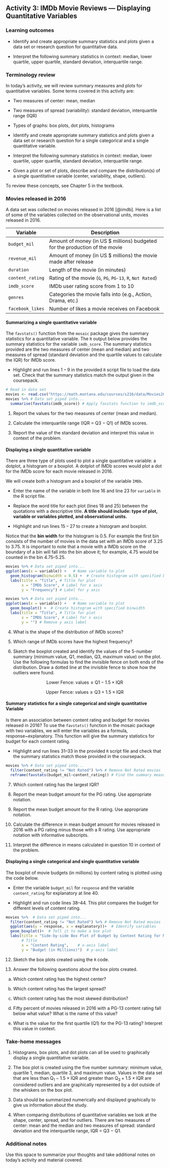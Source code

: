## Activity 3:  IMDb Movie Reviews --- Displaying Quantitative Variables

\setstretch{1}

### Learning outcomes

* Identify and create appropriate summary statistics and plots
  given a data set or research question for quantitative data.

* Interpret the following summary statistics in context:
  median, lower quartile, upper quartile, 
  standard deviation, interquartile range.

### Terminology review

In today's activity, we will review summary measures and plots for quantitative variables.  Some terms covered in this activity are:

* Two measures of center: mean, median

* Two measures of spread (variability): standard deviation, interquartile range (IQR)

* Types of graphs: box plots, dot plots, histograms

* Identify and create appropriate summary statistics and plots given a data set or research question for a single categorical and a single quantitative variable.

* Interpret the following summary statistics in context:
  median, lower quartile, upper quartile,
  standard deviation, interquartile range.

* Given a plot or set of plots, describe and compare the distribution(s)
  of a single quantitative variable
  (center, variability, shape, outliers).
  

To review these concepts, see Chapter 5 in the textbook.

### Movies released in 2016

A data set was collected on movies released in 2016 [@imdb].  Here is a list of some of the variables collected on the observational units, movies released in 2016.  

| **Variable** 	| **Description** |
|----	|-------------	|
| `budget_mil` | Amount of money (in US $ millions) budgeted for the production of the movie |
| `revenue_mil` | Amount of money (in US $ millions) the movie made after release|
| `duration` | Length of the movie (in minutes)|
| `content_rating` | Rating of the movie (`G`, `PG`, `PG-13`, `R`, `Not Rated`)|
| `imdb_score` | IMDb user rating score from 1 to 10 |
| `genres` | Categories the movie falls into (e.g., Action, Drama, etc.) |
| `facebook_likes` | Number of likes a movie receives on Facebook |

\newpage

#### Summarizing a single quantitative variable {-}

The `favstats()` function from the `mosaic` package gives the summary statistics for a quantitative variable. The `R` output below provides the summary statistics for the variable `imdb_score`. The summary statistics provided are the two measures of center (mean and median) and two measures of spread (standard deviation and the quartile values to calculate the IQR) for IMDb score. 

* Highlight and run lines 1 -- 9 in the provided `R` script file to load the data set.  Check that the summary statistics match the output given in the coursepack.

```r
# Read in data set
movies <- read.csv("https://math.montana.edu/courses/s216/data/Movies2016.csv") 
movies %>% # Data set piped into...
  summarise(favstats(imdb_score)) # Apply favstats function to imdb_score
```

1. Report the values for the two measures of center (mean and median).

\vspace{0.5in}

2. Calculate the interquartile range (IQR = Q3 $-$ Q1) of IMDb scores.

\vspace{0.5in}

3. Report the value of the standard deviation and interpret this value in context of the problem.
\vspace{0.8in}

#### Displaying a single quantitative variable {-}

There are three type of plots used to plot a single quantitative variable: a dotplot, a histogram or a boxplot.  A dotplot of IMDb scores would plot a dot for the IMDb score for each movie released in 2016.

We will create both a histogram and a boxplot of the variable `IMDb`.  

* Enter the name of the variable in both line 16 and line 23 for `variable` in the R script file.  

* Replace the word title for each plot (lines 18 and 25) between the quotations with a descriptive title.  **A title should include: type of plot, variable or variables plotted, and observational units.**  

* Highlight and run lines 15 -- 27 to create a histogram and boxplot. 

Notice that the **bin width** for the histogram is 0.5.  For example the first bin consists of the number of movies in the data set with an IMDb score of 3.25 to 3.75.  It is important to note that a movie with a IMDb score on the boundary of a bin will fall into the bin above it; for example, 4.75 would be counted in the bin 4.75--5.25.  

```r
movies %>% # Data set piped into...
ggplot(aes(x = variable)) +   # Name variable to plot
  geom_histogram(binwidth = 0.5) +  # Create histogram with specified binwidth
  labs(title = "Title", # Title for plot
       x = "IMDb Score", # Label for x axis
       y = "Frequency") # Label for y axis

movies %>% # Data set piped into...
ggplot(aes(x = variable)) +   # Name variable to plot
  geom_boxplot() +  # Create histogram with specified binwidth
  labs(title = "Title", # Title for plot
       x = "IMDb Score", # Label for x axis
       y = "") # Remove y axis label

```

4. What is the shape of the distribution of IMDb scores?

\vspace{0.2in}


5. Which range of IMDb scores have the highest frequency?

\vspace{0.2in}

6. Sketch the boxplot created and identify the values of the 5-number summary (minimum value, Q1, median, Q3, maximum value) on the plot.  Use the following formulas to find the invisible fence on both ends of the distribution.  Draw a dotted line at the invisible fence to show how the outliers were found.

$$\text{Lower Fence: values} \le \text{Q}1 - 1.5\times\text{IQR}$$

$$\text{Upper Fence: values} \ge \text{Q}3 + 1.5\times\text{IQR}$$
\vspace{1.8in}

#### Summary statistics for a single categorical and single quantitative Variable{-}

Is there an association between content rating and budget for movies released in 2016?  To use the `favstats()` function in the mosaic package with two variables, we will enter the variables as a formula, response~explanatory.  This function will give the summary statistics for budget for each content rating.

* Highlight and run lines 31--33 in the provided `R` script file and check that the summary statistics match those provided in the coursepack.

```r
movies %>% # Data set piped into...
  filter(content_rating != "Not Rated") %>% # Remove Not Rated movies
  reframe(favstats(budget_mil~content_rating)) # Find the summary measures for each content rating
```

7.  Which content rating has the largest IQR?

\vspace{0.8in}

8.  Report the mean budget amount for the PG rating.  Use appropriate notation.

\vspace{0.3in}

9.  Report the mean budget amount for the R rating.  Use appropriate notation.

\vspace{0.3in}

10. Calculate the difference in mean budget amount for movies released in 2016 with a PG rating minus those with a R rating.  Use appropriate notation with informative subscripts.

\vspace{0.8in}

11. Interpret the difference in means calculated in question 10 in context of the problem.

\vspace{0.5in}


#### Displaying a single categorical and single quantitative variable {-}

The boxplot of movie budgets (in millions) by content rating is plotted using the code below.  

* Enter the variable `budget_mil` for `response` and the variable `content_rating` for explanatory at line 40.

* Highlight and run code lines 38--44. This plot compares the budget for different levels of content rating.

```r
movies %>%  # Data set piped into...
  filter(content_rating != "Not Rated") %>% # Remove Not Rated movies
  ggplot(aes(y = response, x = explanatory))+  # Identify variables
  geom_boxplot()+  # Tell it to make a box plot
  labs(title = "Side-by-side Box Plot of Budget by Content Rating for Movies Released in 2016",  
       # Title
       x = "Content Rating",    # x-axis label
       y = "Budget (in Millions)")  # y-axis label
```

12. Sketch the box plots created using the `R` code.

\vspace{3in}

\newpage

13. Answer the following questions about the box plots created.

   a. Which content rating has the highest center?
\vspace{0.2in}

   b. Which content rating has the largest spread?
\vspace{0.2in}

   c. Which content rating has the most skewed distribution?
\vspace{0.2in}

   d. Fifty percent of movies released in 2016 with a PG-13 content rating fall below what value?  What is the name of this value?
\vspace{0.4in}

   e.  What is the value for the first quartile (Q1) for the PG-13 rating?  Interpret this value in context.
\vspace{.8in}

### Take-home messages

1.	Histograms, box plots, and dot plots can all be used to graphically display a single quantitative variable.  

2.  The box plot is created using the five number summary: minimum value, quartile 1, median, quartile 3, and maximum value.  Values in the data set that are less than $\text{Q}_1 - 1.5\times \text{IQR}$ and greater than $\text{Q}_3 + 1.5\times \text{IQR}$ are considered outliers and are graphically represented by a dot outside of the whiskers on the box plot.

3.  Data should be summarized numerically and displayed graphically to give us information about the study.

4.  When comparing distributions of quantitative variables we look at the shape, center, spread, and for outliers.  There are two measures of center: mean and the median and two measures of spread: standard deviation and the interquartile range, IQR = Q3 $-$ Q1. 


### Additional notes

Use this space to summarize your thoughts and take additional notes on today's activity and material covered.

\newpage